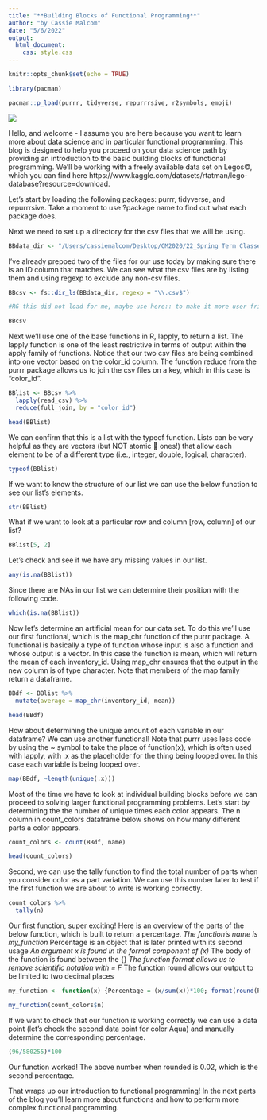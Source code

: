 ```yaml
---
title: "**Building Blocks of Functional Programming**"
author: "by Cassie Malcom"
date: "5/6/2022"
output: 
  html_document:
    css: style.css
---
```


```r
knitr::opts_chunk$set(echo = TRUE)

library(pacman)

pacman::p_load(purrr, tidyverse, repurrrsive, r2symbols, emoji)
```

![](../Lego/legos.jpg)

Hello, and welcome - I assume you are here because you want to learn more about 
data science and in particular functional programming. This blog is designed to 
help you proceed on your data science path by providing an introduction to the 
basic building blocks of functional programming. We'll be working with a freely available data set on Legos&copy;, which you can find here https://www.kaggle.com/datasets/rtatman/lego-database?resource=download.

Let's start by loading the following packages: purrr, tidyverse, and 
repurrrsive. Take a moment to use ?package name to find out what each package 
does.

Next we need to set up a directory for the csv files that we will be using.
```r
BBdata_dir <- "/Users/cassiemalcom/Desktop/CM2020/22_Spring Term Classes/EDLD 653_DS3/EDLD653_r/Lego"
```

I've already prepped two of the files for our use today by making sure there is an ID column that matches. We can see what the csv files are by listing them and using regexp to exclude any non-csv files.
```r
BBcsv <- fs::dir_ls(BBdata_dir, regexp = "\\.csv$")

#RG this did not load for me, maybe use here:: to make it more user friendly

BBcsv
```

Next we'll use one of the base functions in R, lapply, to return  a list. The 
lapply function is one of the least restrictive in terms of output within the 
apply family of functions. Notice that our two csv files are being combined 
into one vector based on the color_id column. The function reduce from the purrr
package allows us to join the csv files on a key, which in this case is 
"color_id".
```r
BBlist <- BBcsv %>% 
  lapply(read_csv) %>%
  reduce(full_join, by = "color_id")

head(BBlist)
```

We can confirm that this is a list with the typeof function. Lists can be very 
helpful as they are vectors (but NOT atomic 🤯 ones!) that allow each element 
to be of a different type (i.e., integer, double, logical, character).
```r
typeof(BBlist)
```

If we want to know the structure of our list we can use the below function to
see our list's elements.
```r
str(BBlist)
```

What if we want to look at a particular row and column [row, column] of our 
list?
```r
BBlist[5, 2]
```

Let's check and see if we have any missing values in our list.
```r
any(is.na(BBlist))
```

Since there are NAs in our list we can determine their position with the 
following code.
```r
which(is.na(BBlist))
```

Now let's determine an artificial mean for our data set. To do this we'll use 
our first functional, which is the map_chr function of the purrr package. A 
functional is basically a type of function whose input is also a function and 
whose output is a vector. In this case the function is mean, which will return 
the mean of each inventory_id. Using map_chr ensures that the output in the new 
column is of type character. Note that members of the map family return a 
dataframe.
```r
BBdf <- BBlist %>% 
  mutate(average = map_chr(inventory_id, mean))

head(BBdf)
```

How about determining the unique amount of each variable in our dataframe? We 
can use another functional! Note that purrr uses less code by using the ~ symbol 
to take the place of function(x), which is often used with lapply, with .x as 
the placeholder for the thing being looped over. In this case each variable is 
being looped over.
```r
map(BBdf, ~length(unique(.x)))
```

Most of the time we have to look at individual building blocks before we can 
proceed to solving larger functional programming problems. Let's start by 
determining the the number of unique times each color appears. The n column in 
count_colors dataframe below shows on how many different parts a color appears.
```r
count_colors <- count(BBdf, name)

head(count_colors)
```

Second, we can use the tally function to find the total number of parts when you consider color as a part variation. We can use this number later to test if the 
first function we are about to write is working correctly.
```r
count_colors %>%
  tally(n)
```

Our first function, super exciting! Here is an overview of the parts of the 
below function, which is built to return a percentage.
*The function's name is my_function
*Percentage is an object that is later printed with its second usage
*An argument x is found in the formal component of (x)
*The body of the function is found between the {}
*The function format allows us to remove scientific notation with = F
*The function round allows our output to be limited to two decimal places
```r
my_function <- function(x) {Percentage = (x/sum(x))*100; format(round(Percentage, 2), scientific = F)}

my_function(count_colors$n)
```

If we want to check that our function is working correctly we can use a data 
point (let's check the second data point for color Aqua) and manually determine 
the corresponding percentage.
```r
(96/580255)*100
```
Our function worked! The above number when rounded is 0.02, which is the second 
percentage.

That wraps up our introduction to functional programming! In the next parts of 
the blog you'll learn more about functions and how to perform more complex 
functional programming.


